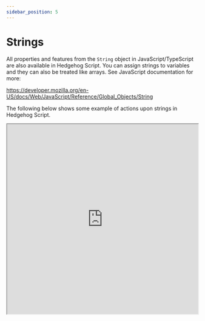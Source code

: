 ```yaml
---
sidebar_position: 5
---
```


#  Strings

All properties and features from the `String` object in JavaScript/TypeScript are also available in Hedgehog Script. You can assign strings to variables and they can also be treated like arrays. See JavaScript documentation for more: 

https://developer.mozilla.org/en-US/docs/Web/JavaScript/Reference/Global_Objects/String

The following below shows some example of actions upon strings in Hedgehog Script.


  <iframe src="https://hlab.app/s/docs/string1_hbook"
    width="100%"
    height="500px"
  ></iframe>

